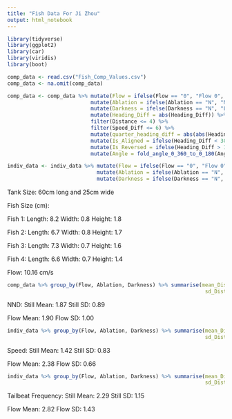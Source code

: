 ```yaml
---
title: "Fish Data For Ji Zhou"
output: html_notebook
---
```


```r
library(tidyverse)
library(ggplot2)
library(car)
library(viridis)
library(boot)
```

```r
comp_data <- read.csv("Fish_Comp_Values.csv")
comp_data <- na.omit(comp_data)

comp_data <- comp_data %>% mutate(Flow = ifelse(Flow == "0", "Flow 0", "Flow 2")) %>%
                           mutate(Ablation = ifelse(Ablation == "N", "No Ablation", "Ablated")) %>%
                           mutate(Darkness = ifelse(Darkness == "N", "Light", "Dark")) %>%
                           mutate(Heading_Diff = abs(Heading_Diff)) %>%
                           filter(Distance <= 4) %>%
                           filter(Speed_Diff <= 6) %>% 
                           mutate(quarter_heading_diff = abs(abs(Heading_Diff-90)-90)) %>%
                           mutate(Is_Aligned = ifelse(Heading_Diff < 30, 1, 0)) %>%
                           mutate(Is_Reversed = ifelse(Heading_Diff > 150, 1, 0)) %>%
                           mutate(Angle = fold_angle_0_360_to_0_180(Angle))

indiv_data <- indiv_data %>% mutate(Flow = ifelse(Flow == "0", "Flow 0", "Flow 2")) %>%
                             mutate(Ablation = ifelse(Ablation == "N", "No Ablation", "Ablated")) %>%
                             mutate(Darkness = ifelse(Darkness == "N", "Light", "Dark"))

```


Tank Size: 60cm long and 25cm wide

Fish Size (cm):

  Fish 1: 
    Length: 8.2
    Width:  0.8
    Height: 1.8
    
  Fish 2: 
    Length: 6.7
    Width:  0.8
    Height: 1.7
    
  Fish 3: 
    Length: 7.3
    Width:  0.7
    Height: 1.6
    
  Fish 4: 
    Length: 6.6
    Width:  0.7
    Height: 1.4
    
Flow: 10.16 cm/s 

```r
comp_data %>% group_by(Flow, Ablation, Darkness) %>% summarise(mean_Dist = round(mean(Distance),2), 
                                                                sd_Dist = round(sd(Distance),2))
```

NND:
  Still Mean: 1.87
  Still SD:   0.89
  
  Flow Mean:  1.90
  Flow SD:    1.00
  
```r
indiv_data %>% group_by(Flow, Ablation, Darkness) %>% summarise(mean_Dist = round(mean(Speed),2), 
                                                                sd_Dist = round(sd(Speed),2))
```
  
Speed:
  Still Mean: 1.42
  Still SD:   0.83
  
  Flow Mean:  2.38
  Flow SD:    0.66
  
```r
indiv_data %>% group_by(Flow, Ablation, Darkness) %>% summarise(mean_Dist = round(mean(TB_Frequency),2), 
                                                                sd_Dist = round(sd(TB_Frequency),2))
```
  
Tailbeat Frequency:
  Still Mean: 2.29
  Still SD:   1.15
  
  Flow Mean:  2.82
  Flow SD:    1.43

	


